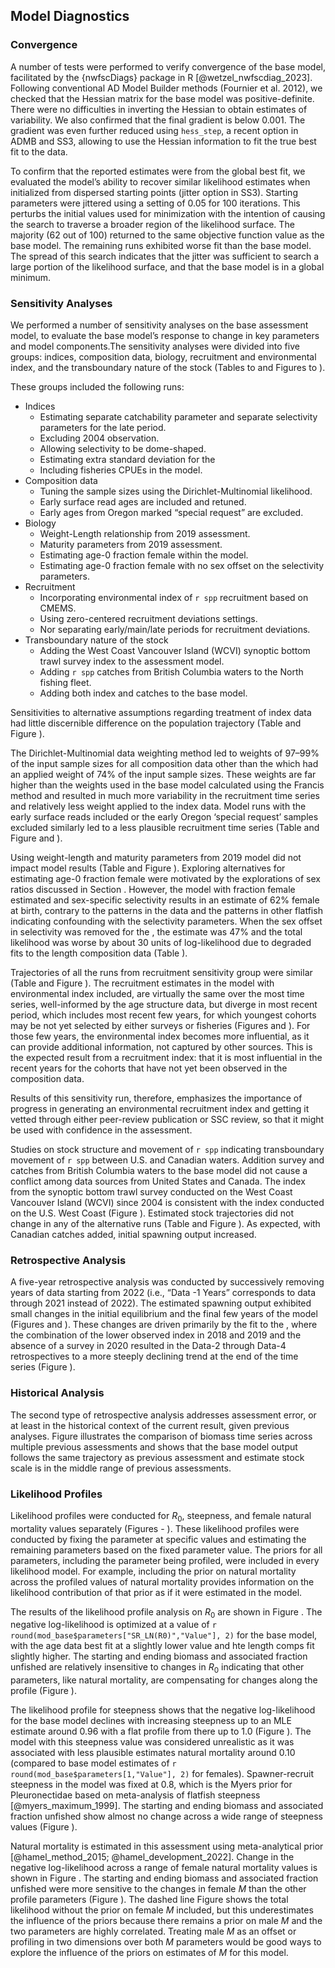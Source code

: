## Model Diagnostics

### Convergence
A number of tests were performed to verify convergence of the base model, facilitated by the {nwfscDiags} package in R [@wetzel_nwfscdiag_2023]. Following conventional AD Model Builder methods (Fournier et al. 2012), we checked that the Hessian matrix for the base model was positive-definite. There were no difficulties in inverting the Hessian to obtain estimates of variability. We also confirmed that the final gradient is below 0.001. The gradient was even further reduced using `hess_step`, a recent option in ADMB and SS3, allowing to use the Hessian information to fit the true best fit to the data. 

To confirm that the reported estimates were from the global best fit, we evaluated the model's ability to recover similar likelihood estimates when initialized from dispersed starting points (jitter option in SS3). Starting parameters were jittered using a setting of 0.05 for 100 iterations. This perturbs the initial values used for minimization with the intention of causing the search to traverse a broader region of the likelihood surface. The majority (62 out of 100) returned to the same objective function value as the base model. The remaining runs exhibited worse fit than the base model. The spread of this search indicates that the jitter was sufficient to search a large portion of the likelihood surface, and that the base model is in a global minimum.

### Sensitivity Analyses
We performed a number of sensitivity analyses on the base assessment model, to evaluate the base model's response to change in key parameters and model components.The sensitivity analyses were divided into five groups: indices, composition data, biology, recruitment and environmental index, and the transboundary nature of the stock  (Tables \ref{tab:sens-table-index} to \ref{tab:sens-table-Canada} and Figures \ref{fig:sens-index1} to \ref{fig:sens-Canada1}).

These groups included the following runs:

- Indices
  - Estimating separate catchability parameter and separate selectivity parameters for the late \gls{s-tri} period.
  - Excluding \gls{s-tri} 2004 observation.
  - Allowing \gls{s-tri} selectivity to be dome-shaped.
  - Estimating extra standard deviation for the \gls{s-wcgbt}
  - Including fisheries CPUEs in the model.

- Composition data
  - Tuning the sample sizes using the Dirichlet-Multinomial likelihood.
  - Early surface read ages are included and retuned.
  - Early ages from Oregon marked "special request" are excluded.

- Biology
  - Weight-Length relationship from 2019 assessment.
  - Maturity parameters from 2019 assessment.
  - Estimating age-0 fraction female within the model.
  - Estimating age-0 fraction female with no sex offset on the \gls{s-wcgbt} selectivity parameters.

- Recruitment
  - Incorporating environmental index of `r spp` recruitment based on CMEMS.
  - Using zero-centered recruitment deviations settings.
  - Nor separating early/main/late periods for recruitment deviations.

- Transboundary nature of the stock
  - Adding the West Coast Vancouver Island (WCVI) synoptic bottom trawl survey index to the assessment model.
  - Adding `r spp` catches from British Columbia waters to the North fishing fleet.
  - Adding both index and catches to the base model.

Sensitivities to alternative assumptions regarding treatment of index data had little discernible difference on the population trajectory (Table \ref{tab:sens-table-index} and Figure \ref{fig:sens-index1}).

The Dirichlet-Multinomial data weighting method led to weights of 97--99% of the input sample sizes for all composition data other than the \gls{s-wcgbt} which had an applied weight of 74% of the input sample sizes. These weights are far higher than the weights used in the base model calculated using the Francis method and resulted in much more variability in the recruitment time series and relatively less weight applied to the index data. Model runs with the early surface reads included or the early Oregon 'special request' samples excluded similarly led to a less plausible recruitment time series (Table \ref{tab:sens-table-comp} and Figure \ref{fig:sens-comp1} and \ref{fig:sens-comp2}).

Using weight-length and maturity parameters from 2019 model did not impact model results (Table \ref{tab:sens-table-bio} and Figure \ref{fig:sens-bio1}). Exploring alternatives for estimating age-0 fraction female were motivated by the explorations of sex ratios discussed in Section \ref{sex-ratio}. However, the model with fraction female estimated and sex-specific selectivity results in an estimate of 62% female at birth, contrary to the patterns in the data and the patterns in other flatfish indicating confounding with the selectivity parameters. When the sex offset in selectivity was removed for the \gls{s-wcgbt}, the estimate was 47% and the total likelihood was worse by about 30 units of log-likelihood due to degraded fits to the length composition data (Table \ref{tab:sens-table-bio}).

Trajectories of all the runs from recruitment sensitivity group were similar (Table \ref{tab:sens-table-bio} and Figure \ref{fig:sens-recruit1}). The recruitment estimates in the model with environmental index included, are virtually the same over the most time series, well-informed by the age structure data, but diverge in most recent period, which includes most recent few years, for which youngest cohorts may be not yet selected by either surveys or fisheries (Figures \ref{fig:sens-recruit2} and \ref{fig:env-index-fit}). For those few years, the environmental index becomes more influential, as it can provide additional information, not captured by other sources. This is the expected result from a recruitment index: that it is most influential in the recent years for the cohorts that have not yet been observed in the composition data.

Results of this sensitivity run, therefore, emphasizes the importance of progress in generating an environmental recruitment index and getting it vetted through either peer-review publication or SSC review, so that it might be used with confidence in the assessment.

Studies on stock structure and movement of `r spp` indicating transboundary movement of `r spp` between U.S. and Canadian waters. Addition survey and catches from British Columbia waters to the base model did not cause a conflict among data sources from United States and Canada. The index from the synoptic bottom trawl survey conducted on the West Coast Vancouver Island (WCVI) since 2004 is consistent with the \gls{s-wcgbt} index conducted on the U.S. West Coast (Figure \ref{fig:sens-Canada0}). Estimated stock trajectories did not change in any of the alternative runs (Table \ref{tab:sens-table-Canada} and Figure \ref{fig:sens-Canada1}). As expected, with Canadian catches added, initial spawning output increased.

### Retrospective Analysis

A five-year retrospective analysis was conducted by successively removing years of data starting from 2022 (i.e., "Data -1 Years" corresponds to data through 2021 instead of 2022). The estimated spawning output exhibited small changes in the initial equilibrium and the final few years of the model (Figures \ref{fig:retro-ssb} and \ref{fig:retro-percent-change}). These changes are driven primarily by the fit to the \gls{s-wcgbt}, where the combination of the lower observed index in 2018 and 2019 and the absence of a survey in 2020 resulted in the Data-2 through Data-4 retrospectives to a more steeply declining trend at the end of the time series (Figure \ref{fig:retro-index}).

### Historical Analysis
The second type of retrospective analysis addresses assessment error, or at least in the historical context of the current result, given previous analyses. Figure \ref{fig:smry-bio-historical} illustrates the comparison of biomass time series across multiple previous assessments and shows that the base model output follows the same trajectory as previous assessment and estimate stock scale  is in the middle range of previous assessments.

### Likelihood Profiles

Likelihood profiles were conducted for $R_0$, steepness, and female natural mortality values separately (Figures \ref{fig:r0-profile} - \ref{fig:m-profile-pars}). These likelihood profiles were conducted by fixing the parameter at specific values and estimating the remaining parameters based on the fixed parameter value. The priors for all parameters, including the parameter being profiled, were included in every likelihood model. For example, including the prior on natural mortality across the profiled values of natural mortality provides information on the likelihood contribution of that prior as if it were estimated in the model.  

The results of the likelihood profile analysis on $R_0$ are shown in Figure \ref{fig:r0-profile}. The negative log-likelihood is optimized at a value of `r round(mod_base$parameters["SR_LN(R0)","Value"], 2)` for the base model, with the age data best fit at a slightly lower value and hte length comps fit slightly higher. The starting and ending biomass and associated fraction unfished are relatively insensitive to changes in $R_0$ indicating that other parameters, like natural mortality, are compensating for changes along the profile (Figure \ref{fig:r0-profile-pars}).

The likelihood profile for steepness shows that the negative log-likelihood for the base model declines with increasing steepness up to an MLE estimate around 0.96 with a flat profile from there up to 1.0 (Figure \ref{fig:h-profile}). The model with this steepness value was considered unrealistic as it was associated with less plausible estimates natural mortality around 0.10 (compared to base model estimates of `r round(mod_base$parameters[1,"Value"], 2)` for females). Spawner-recruit steepness in the model was fixed at 0.8, which is the Myers prior for Pleuronectidae based on meta-analysis of flatfish steepness [@myers_maximum_1999]. The starting and ending biomass and associated fraction unfished show almost no change across a wide range of steepness values (Figure \ref{fig:h-profile-pars}).

Natural mortality is estimated in this assessment using meta-analytical prior [@hamel_method_2015; @hamel_development_2022]. Change in the negative log-likelihood across a range of female natural mortality values is shown in Figure \ref{fig:m-profile}. The starting and ending biomass and associated fraction unfished were more sensitive to the changes in female $M$ than the other profile parameters (Figure \ref{fig:m-profile-pars}). The dashed line Figure \ref{fig:m-profile} shows the total likelihood without the prior on female $M$ included, but this underestimates the influence of the priors because there remains a prior on male $M$ and the two parameters are highly correlated. Treating male $M$ as an offset or profiling in two dimensions over both $M$ parameters would be good ways to explore the influence of the priors on estimates of $M$ for this model.
